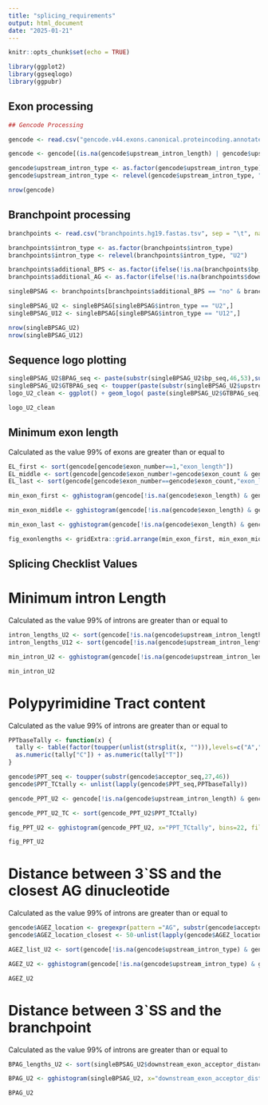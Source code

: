 ```yaml
---
title: "splicing_requirements"
output: html_document
date: "2025-01-21"
---
```


```r
knitr::opts_chunk$set(echo = TRUE)

library(ggplot2)
library(ggseqlogo)
library(ggpubr)
```

## Exon processing
```r

## Gencode Processing

gencode <- read.csv("gencode.v44.exons.canonical.proteincoding.annotated.seq.tsv", sep = "\t", na.strings = ".")

gencode <- gencode[(is.na(gencode$upstream_intron_length) | gencode$upstream_intron_length > 50 | (toupper(substr(gencode$upstream_exon_donor_seq,52,53)) == "GT" & toupper(substr(gencode$acceptor_seq,49,50)) == "AG")) & (is.na(gencode$downstream_intron_length) | gencode$downstream_intron_length > 50 | (toupper(substr(gencode$donor,52,53)) == "GT" & toupper(substr(gencode$acceptor_seq,49,50)) == "AG")),]

gencode$upstream_intron_type <- as.factor(gencode$upstream_intron_type)
gencode$upstream_intron_type <- relevel(gencode$upstream_intron_type, "U2")

nrow(gencode)

```

## Branchpoint processing
```r
branchpoints <- read.csv("branchpoints.hg19.fastas.tsv", sep = "\t", na.strings = ".")

branchpoints$intron_type <- as.factor(branchpoints$intron_type)
branchpoints$intron_type <- relevel(branchpoints$intron_type, "U2")

branchpoints$additional_BPS <- as.factor(ifelse(!is.na(branchpoints$bp_options) & branchpoints$bp_options > 1, "yes", "no"))
branchpoints$additional_AG <- as.factor(ifelse(!is.na(branchpoints$downstream_exon_acceptor_distance2) & branchpoints$downstream_exon_acceptor_distance2 <= 50, "yes", "no"))

singleBPSAG <- branchpoints[branchpoints$additional_BPS == "no" & branchpoints$additional_AG == "no",]

singleBPSAG_U2 <- singleBPSAG[singleBPSAG$intron_type == "U2",]
singleBPSAG_U12 <- singleBPSAG[singleBPSAG$intron_type == "U12",]

nrow(singleBPSAG_U2)
nrow(singleBPSAG_U12)

```


## Sequence logo plotting
```r

singleBPSAG_U2$BPAG_seq <- paste(substr(singleBPSAG_U2$bp_seq,46,53),substr(singleBPSAG_U2$acceptor_seq,28,53), sep="NNN")
singleBPSAG_U2$GTBPAG_seq <- toupper(paste(substr(singleBPSAG_U2$upstream_donor_seq,49,55), singleBPSAG_U2$BPAG_seq, sep="NNN"))
logo_U2_clean <- ggplot() + geom_logo( paste(singleBPSAG_U2$GTBPAG_seq), method = "bits", seq_type = "DNA") + theme_logo() + ylim(0,2) + theme(panel.grid.major.y = element_line(color = "grey90"))

logo_U2_clean

```


## Minimum exon length
Calculated as the value 99% of exons are greater than or equal to
```r

EL_first <- sort(gencode[gencode$exon_number==1,"exon_length"])
EL_middle <- sort(gencode[gencode$exon_number!=gencode$exon_count & gencode$exon_number!=1,"exon_length"])
EL_last <- sort(gencode[gencode$exon_number==gencode$exon_count,"exon_length"])

min_exon_first <- gghistogram(gencode[!is.na(gencode$exon_length) & gencode$exon_number!=gencode$exon_count & gencode$exon_number==1,], x="exon_length", bins = 30, legend = "none", xlab="Exon Length (bp)", ylab="Count", fill = "#506969") + geom_vline(xintercept=EL_first[length(EL_first)*(0.01)], color="#BB5566", size=1, linetype="dashed") + xlim(1,150) + annotate("text", x = EL_first[length(EL_first)*(0.01)]-13, y = 385, label = EL_first[length(EL_first)*(0.01)], color = "#BB5566", size = 5)

min_exon_middle <- gghistogram(gencode[!is.na(gencode$exon_length) & gencode$exon_number!=gencode$exon_count & gencode$exon_number!=1,], x="exon_length", bins = 30, legend = "none", xlab="Exon Length (bp)", ylab="Count", fill = "#506969") + geom_vline(xintercept=EL_middle[length(EL_middle)*(0.01)], color="#BB5566", size=1, linetype="dashed") + xlim(1,150) + annotate("text", x = EL_middle[length(EL_middle)*(0.01)]-13, y = 7000, label = EL_middle[length(EL_middle)*(0.01)], color = "#BB5566", size = 5)

min_exon_last <- gghistogram(gencode[!is.na(gencode$exon_length) & gencode$exon_number==gencode$exon_count & gencode$exon_number!=1,], x="exon_length", bins = 30, legend = "none", xlab="Exon Length (bp)", ylab="Count", fill = "#506969") + geom_vline(xintercept=EL_last[length(EL_last)*(0.01)], color="#BB5566", size=1, linetype="dashed") + xlim(1,150) + annotate("text", x = EL_last[length(EL_last)*(0.01)]-20, y = 30, label = EL_last[length(EL_last)*(0.01)], color = "#BB5566", size = 5)

fig_exonlengths <- gridExtra::grid.arrange(min_exon_first, min_exon_middle, min_exon_last, nrow=1) 

```


## Splicing Checklist Values

# Minimum intron Length
Calculated as the value 99% of introns are greater than or equal to
```r

intron_lengths_U2 <- sort(gencode[!is.na(gencode$upstream_intron_length) & gencode$upstream_intron_type == "U2",9]-2)
intron_lengths_U12 <- sort(gencode[!is.na(gencode$upstream_intron_length) & gencode$upstream_intron_type == "U12",9]-2)

min_intron_U2 <- gghistogram(gencode[!is.na(gencode$upstream_intron_length) & gencode$upstream_intron_type == "U2",], x="upstream_intron_length", fill = "upstream_intron_type", bins = 50, legend = "none", xlab="Intron Length (nt)", ylab="Count", palette = "#004488") + geom_vline(xintercept=intron_lengths_U2[length(intron_lengths_U2)*(0.01)], color="#BB5566", size=1, linetype="dashed") + xlim(0,200) + annotate("text", x = intron_lengths_U2[length(intron_lengths_U2)*(0.01)]-5, y = 1500, label = intron_lengths_U2[length(intron_lengths_U2)*(0.01)], color = "#BB5566", size = 5)

min_intron_U2
```

# Polypyrimidine Tract content
Calculated as the value 99% of introns are greater than or equal to
```r

PPTbaseTally <- function(x) {
  tally <- table(factor(toupper(unlist(strsplit(x, ""))),levels=c("A","C","G","T")))
  as.numeric(tally["C"]) + as.numeric(tally["T"])
}

gencode$PPT_seq <- toupper(substr(gencode$acceptor_seq,27,46))
gencode$PPT_TCtally <- unlist(lapply(gencode$PPT_seq,PPTbaseTally))

gencode_PPT_U2 <- gencode[!is.na(gencode$upstream_intron_length) & gencode$upstream_intron_type == "U2",]

gencode_PPT_U2_TC <- sort(gencode_PPT_U2$PPT_TCtally)

fig_PPT_U2 <- gghistogram(gencode_PPT_U2, x="PPT_TCtally", bins=22, fill = "upstream_intron_type", legend="none", palette = "#004488", xlab="Pyrimidines between -24 and -5", ylab="Count") + geom_vline(xintercept = gencode_PPT_U2_TC[length(gencode_PPT_U2_TC)*0.01],color="#BB5566", size=1, linetype="dashed") + xlim(0,21) + annotate("text", x = gencode_PPT_U2_TC[length(gencode_PPT_U2_TC)*0.01]-0.5, y = 30000, label = gencode_PPT_U2_TC[length(gencode_PPT_U2_TC)*0.01], color = "#BB5566", size = 5)

fig_PPT_U2

```


# Distance between 3`SS and the closest AG dinucleotide
Calculated as the value 99% of introns are greater than or equal to
```r

gencode$AGEZ_location <- gregexpr(pattern ="AG", substr(gencode$acceptor_seq,1,48), ignore.case = TRUE)
gencode$AGEZ_location_closest <- 50-unlist(lapply(gencode$AGEZ_location, max))

AGEZ_list_U2 <- sort(gencode[!is.na(gencode$upstream_intron_type) & gencode$upstream_intron_type == "U2" & gencode$AGEZ_location_closest!=51 & gencode$AGEZ_location_closest!=3 & gencode$AGEZ_location_closest!=4 & !is.na(gencode$AGEZ_location_closest),"AGEZ_location_closest"])

AGEZ_U2 <- gghistogram(gencode[!is.na(gencode$upstream_intron_type) & gencode$upstream_intron_type == "U2" & !is.na(gencode$AGEZ_location_closest),"AGEZ_location_closest"], bins=51, fill="#004488", legend = "none", xlab="3'SS to AG dinucleotide (bp)", ylab="Count") + geom_vline(xintercept = AGEZ_list_U2[length(AGEZ_list_U2)*0.01],color="#BB5566", size=1, linetype="dashed") + xlim(0,50) + annotate("text", x = AGEZ_list_U2[length(AGEZ_list_U2)*0.01]-1.5, y = 5000, label = AGEZ_list_U2[length(AGEZ_list_U2)*0.01]+1, color = "#BB5566", size = 5) + annotate("text", x = 4, y = 1650, label = "tolerated", color = "#BB5566", size = 4, angle=90)

AGEZ_U2

```

# Distance between 3`SS and the branchpoint
Calculated as the value 99% of introns are greater than or equal to

```r

BPAG_lengths_U2 <- sort(singleBPSAG_U2$downstream_exon_acceptor_distance)

BPAG_U2 <- gghistogram(singleBPSAG_U2, x="downstream_exon_acceptor_distance", fill = "intron_type", bins = 51, legend = "none", xlab="3'SS to BPS (bp)", ylab="Count", palette = "#004488") + geom_vline(xintercept=BPAG_lengths_U2[length(BPAG_lengths_U2)*(0.01)], color="#BB5566", size=1, linetype="dashed") + xlim(0,50) + annotate("text", x = BPAG_lengths_U2[length(BPAG_lengths_U2)*(0.01)]-1.5, y = 1500, label = BPAG_lengths_U2[length(BPAG_lengths_U2)*(0.01)], color = "#BB5566", size = 5)

BPAG_U2 

```
